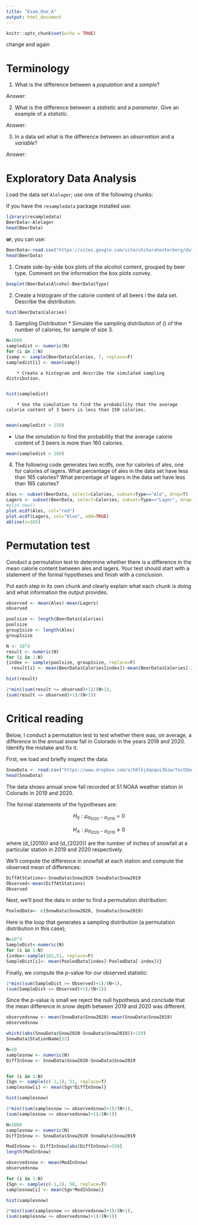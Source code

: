 ```yaml
---
title: "Exam_One_A"
output: html_document
---
```


```r
knitr::opts_chunk$set(echo = TRUE)
```

change and again



# Terminology
1. What is the difference between a *population* and a *sample*?

Answer: 


2. What is the difference between a *statistic* and a *parameter*.  Give an example of a *statistic*.

Answer:


3. In a data set what is the difference between an *observation* and a *variable*?

Answer:



# Exploratory Data Analysis

Load the data set `Alelager`; use one of the following chunks:

If you have the `resampledata` package installed use:

```r
library(resampledata)
BeerData<-Alelager
head(BeerData)
```

**or**, you can use:

```r
BeerData<-read.csv("https://sites.google.com/site/chiharahesterberg/data2/Alelager.csv")
head(BeerData)
```

1. Create side-by-side box plots of the alcohol content, grouped by beer type. Comment on the information the box plots convey.

```r
boxplot(BeerData$Alcohol~BeerData$Type)
```



2. Create a histogram of the calorie content of all beers i the data set. Describe the distribution.
```r
hist(BeerData$Calories)
```

3.  Sampling Distribution
		* Simulate the sampling distribution of \(\overline{x}\) of the number of calories, for sample of size 3.
		
```r
N=1000
sampledist <- numeric(N)
for (i in 1:N)
{samp <- sample(BeerData$Calories, 7, replace=F)
sampledist[i] <- mean(samp)}
```



		* Create a histogram and describe the simulated sampling distribution.
		
```r
hist(sampledist)
```
		
		
		* Use the simulation to find the probability that the average calorie content of 3 beers is less than 150 calories.
		
```r
mean(sampledist < 150)
```
		
  * Use the simulation to find the probability that the average calorie content of 3 beers is more than 160 calories.
  
```r
mean(sampledist > 160)
```
  
4. The following code generates two ecdfs, one for calories of ales, one for calories of lagers. What percentage of ales in the data set have less than 165 calories?  What percentage of lagers in the data set have less than 165 calories?
 
```r
Ales <- subset(BeerData, select=Calories, subset=Type=="Ale", drop=T)
Lagers <- subset(BeerData, select=Calories, subset=Type=="Lager", drop=T)
#plot.new()
plot.ecdf(Ales, col="red")
plot.ecdf(Lagers, col="blue", add=TRUE)
abline(v=165)
```

# Permutation test

Conduct a permutation test to determine whether there is a difference in the mean calorie content between ales and lagers. Your test should start with a statement of the formal hypotheses and finish with a conclusion.

Put each step in its own chunk and clearly explain what each chunk is doing and what information the output provides.

```r
observed <- mean(Ales)-mean(Lagers)
observed
```

```r
poolsize <- length(BeerData$Calories)
poolsize
group1size <- length(Ales) 
group1size
```

```r
N <- 10^4
result <- numeric(N)
for (i in 1:N)
{index <- sample(poolsize, group1size, replace=F)
  result[i] <- mean(BeerData$Calories[index])-mean(BeerData$Calories[-index]) }

hist(result)

2*min((sum(result >= observed)+1)/(N+1),
(sum(result <= observed)+1)/(N+1))
```

# Critical reading
Below, I conduct a permutation test to test whether there was, on average, a difference in the annual snow fall in Colorado in the years 2019 and 2020.  Identify the mistake and fix it.

First, we load and briefly inspect the data:
```r
SnowData <- read.csv("https://www.dropbox.com/s/h8lkjdqoqui3bzw/TestDownload2.csv?dl=1")
head(SnowData)
```

The data shows annual snow fall recorded at 51 NOAA weather station in Colorado in 2019 and 2020. 


The formal statements of the hypotheses are:

$$H_0: \mu_{d_{2020}-d_{2019}}=0$$

$$H_A: \mu_{d_{2020}-d_{2019}}\neq 0$$

where \(d_{2019}\) and \(d_{2020}\) are the number of inches of snowfall at a particular station in 2019 and 2020 respectively.

We’ll compute the difference in snowfall at each station and compute the observed mean of differences:

```r
DiffAtStations<-SnowData$Snow2020-SnowData$Snow2019
Observed<-mean(DiffAtStations)
Observed
```

Next, we’ll pool the data in order to find a permutation distribution:

```r
PooledData<- c(SnowData$Snow2020, SnowData$Snow2019)
```

Here is the loop that generates a sampling distribution (a permutation distribution in this case);


```r
N=10^4
SampleDist<-numeric(N)
for (i in 1:N)
{index<-sample(102,51, replace=F)
SampleDist[i]<- mean(PooledData[index]-PooledData[-index])}
```



Finally, we compute the $p$-value for our observed statistic:

```r
2*min((sum(SampleDist >= Observed)+1)/(N+1),
(sum(SampleDist <= Observed)+1)/(N+1))
```

Since the $p$-value is small we reject the null hypothesis and conclude that the mean difference in snow depth between 2019 and 2020 was different.


```r
observedsnow <- mean(SnowData$Snow2020)-mean(SnowData$Snow2019)
observedsnow
```
```r
which((abs(SnowData$Snow2020-SnowData$Snow2019))>150)
SnowData$StationName[33]
```


```r
N=10
samplesnow <- numeric(N)
DiffInSnow <- SnowData$Snow2020-SnowData$Snow2019


for (i in 1:N)
{Sgn <- sample(c(-1,1), 51, replace=T)
samplesnow[i] <- mean(Sgn*DiffInSnow)}

hist(samplesnow)
```

```r
2*min((sum(samplesnow >= observedsnow)+1)/(N+1),
(sum(samplesnow <= observedsnow)+1)/(N+1))
```


```r

N=1000
samplesnow <- numeric(N)
DiffInSnow <- SnowData$Snow2020-SnowData$Snow2019

ModInSnow <- DiffInSnow[abs(DiffInSnow)<150]
length(ModInSnow)

observedsnow <- mean(ModInSnow)
observedsnow

for (i in 1:N)
{Sgn <- sample(c(-1,1), 50, replace=T)
samplesnow[i] <- mean(Sgn*ModInSnow)}

hist(samplesnow)

2*min((sum(samplesnow >= observedsnow)+1)/(N+1),
(sum(samplesnow <= observedsnow)+1)/(N+1))
```
